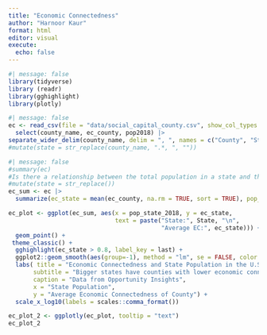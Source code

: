 ```yaml
---
title: "Economic Connectedness"
author: "Harnoor Kaur"
format: html
editor: visual
execute: 
  echo: false
---
```


```r
#| message: false
library(tidyverse)
library (readr)
library(gghighlight)
library(plotly)
```

```r
#| message: false
ec <- read_csv(file = "data/social_capital_county.csv", show_col_types = FALSE) |>
  select(county_name, ec_county, pop2018) |>
separate_wider_delim(county_name, delim = ", ", names = c("County", "State"))
#mutate(state = str_replace(county_name, ".*, ", ""))
```

```r
#| message: false
#summary(ec)
#Is there a relationship between the total population in a state and the average economic connectedness of counties in the state?
#mutate(state = str_replace())
ec_sum <- ec |>
  summarize(ec_state = mean(ec_county, na.rm = TRUE, sort = TRUE), pop_state_2018 = sum(pop2018, na.rm = TRUE), .by = State)

ec_plot <- ggplot(ec_sum, aes(x = pop_state_2018, y = ec_state,
                              text = paste("State:", State, "\n", 
                                           "Average EC:", ec_state))) +
  geom_point() +
 theme_classic() +
  gghighlight(ec_state > 0.8, label_key = last) +
  ggplot2::geom_smooth(aes(group=-1), method = "lm", se = FALSE, color = "darkred") +
  labs( title = "Economic Connectedness and State Population in the U.S.",
       subtitle = "Bigger states have counties with lower economic connectedness",
       caption = "Data from Opportunity Insights", 
       x = "State Population",
       y = "Average Economic Connectedness of County") +
  scale_x_log10(labels = scales::comma_format())

ec_plot_2 <- ggplotly(ec_plot, tooltip = "text")
ec_plot_2

```
